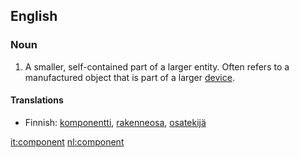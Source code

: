 ==English==
===Noun===

# A smaller, self-contained part of a larger entity.  Often refers to a manufactured object that is part of a larger [[device]].

====Translations====

*Finnish: [[komponentti]], [[rakenneosa]], [[osatekijä]]

[[it:component]]
[[nl:component]]